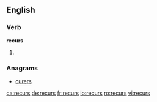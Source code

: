 ==English==

===Verb===
'''recurs'''

# {{third-person singular of|recur}}

===Anagrams===
* [[curers#English|curers]]

[[ca:recurs]]
[[de:recurs]]
[[fr:recurs]]
[[io:recurs]]
[[ro:recurs]]
[[vi:recurs]]